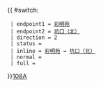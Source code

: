 {{ #switch: {{{format|}}}
  | endpoint1 = [[彩明公共運輸交匯處|彩明苑]]
  | endpoint2 = [[坑口（北）巴士總站|坑口（北）]]
  | direction = 2
  | status = 
  | inline = [[彩明公共運輸交匯處|彩明苑]] ↔ [[坑口（北）巴士總站|坑口（北）]]
  | normal = 
  | full =
}}<noinclude>[[category:新界專線小巴路線模板|108A]]</noinclude>